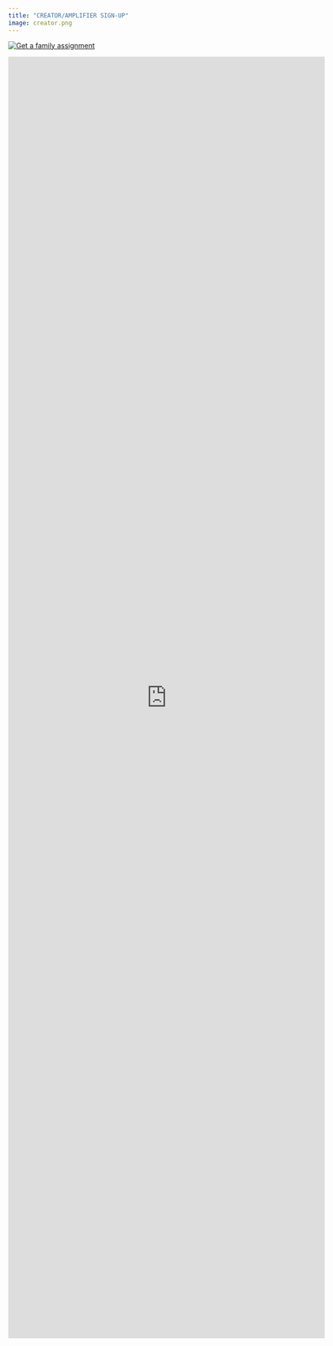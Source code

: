 ```yaml
---
title: "CREATOR/AMPLIFIER SIGN-UP"
image: creator.png
---
```



[![Get a family assignment](creator.png){fig-align="center"}](https://creatorsforgaza.github.io/the-list/volunteer.html)

::: {.column-page}

<iframe src="https://docs.google.com/forms/d/e/1FAIpQLScYuzqzaIqmwyrlOzvf5K7WgbYhIibNZPVFQan4BFJ9UU6XSg/viewform?embedded=true" width="640" height="2593" frameborder="0" marginheight="0" marginwidth="0">

Loading…

</iframe>

:::